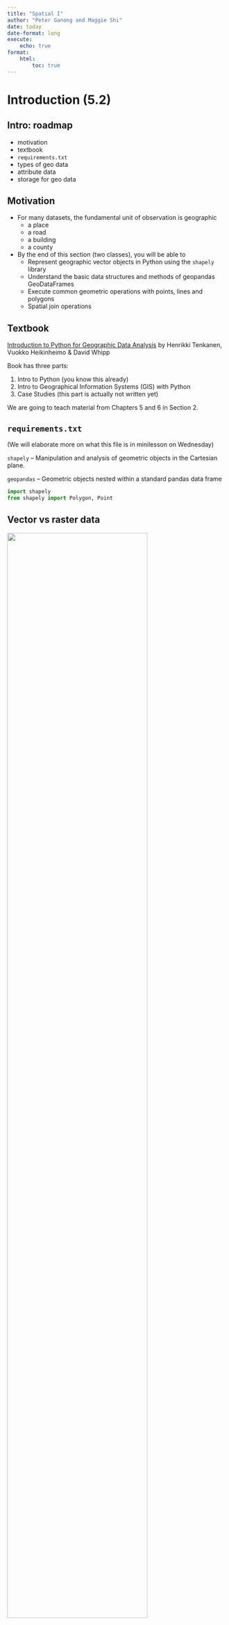 ```yaml
---
title: "Spatial I"
author: "Peter Ganong and Maggie Shi"
date: today
date-format: long
execute: 
    echo: true
format:
    html:
        toc: true
---
```


<!--
 beamer:
    toc: true
    fig-width: 6
    fig-height: 4
    include-in-header: header_pagenrs.tex
include-before-body:
  text: |
    \RecustomVerbatimEnvironment{verbatim}{Verbatim}{
      showspaces = false,
      showtabs = false,
      breaksymbolleft={},
      breaklines
    }
    -->

# Introduction (5.2)

## Intro: roadmap

-   motivation
-   textbook
-   `requirements.txt`
-   types of geo data
-   attribute data
-   storage for geo data

## Motivation

-   For many datasets, the fundamental unit of observation is geographic
    -   a place
    -   a road
    -   a building
    -   a county
-   By the end of this section (two classes), you will be able to 
    - Represent geographic vector objects in Python using the `shapely` library
    - Understand the basic data structures and methods of geopandas GeoDataFrames
    - Execute common geometric operations with points, lines and polygons
    - Spatial join operations

## Textbook

[Introduction to Python for Geographic Data Analysis](https://pythongis.org) by Henrikki Tenkanen, Vuokko Heikinheimo & David Whipp

Book has three parts:

1.  Intro to Python (you know this already)
2.  Intro to Geographical Information Systems (GIS) with Python
3.  Case Studies (this part is actually not written yet)

We are going to teach material from Chapters 5 and 6 in Section 2.

## `requirements.txt`

(We will elaborate more on what this file is in minilesson on Wednesday)

`shapely` -- Manipulation and analysis of geometric objects in the Cartesian plane.

`geopandas` -- Geometric objects nested within a standard pandas data frame

```python
import shapely
from shapely import Polygon, Point
```

## Vector vs raster data

![](pictures/vector_vs_raster.jpg){height="80%"}

**Vector** data records points, lines and shapes. **Raster** data records pixels. 

Discussion question -- brainstorm examples of each type of data.

<!--CC to GGG:  would be good to give a few "real world" examples (from research?) 
Redlining
Carl Kitchens' highway research
Satellite? research 

MS to GGG: relatedly, what are the pro's and con's of each type? Something like: 
vectors can be scaled up or down without losing integrity, but raster allows you to store fine-grained data at the pixel-level (e.g., plotting a continuous measure)
-->

## Examples of vector data

![](pictures/vector_data_model.jpg){height="100%"}


## Building blocks of vector data

| Data type         | Well-known text (WKT)                  |
|-------------------|----------------------------------------|
| `Point`           | `(25 60.5)`                            |
| `LineString`      | `(24.5 61, 25 60.5, 25.5 61)`          |
| `Polygon`         | `(24.5 61, 25 60.5, 25.5 61, 24.5 61)` |
| `MultiPoint`      | `((25 60.5) (25.5 61))`                |
| `MultiLineString` | ...                                    |
| `MultiPolygon`    | ...                                    |

**Well-known text** is the version of the data which is easily interpretable to a human

We will discuss how to read these shortly!

## Attribute data

In virtually every example, we will associate **attribute** data of the type that might appear in a table with vector data.

Examples of data that would associate with a *point*:

* particulate matter (pollution)
* temperature
* altitude

Discussion question: what type of data would you associate with...

1.  ...a building?
2.  ...a geographic area?

<!-- ZZZ this is a pretty open-ended brainstorm, but here are a few examples in case people get stuck
1. address 
2. population, GDP-->

<!-- MS to GGG: we should differentiate between attributes that are built-in to each geography type (e.g., centroid and length) as opposed to attributes like the examples listed above that are not related to the geography per se 

Also we should note that we're not covering every possible attribute for each geometry type -- students should read the documentation, which lists all of the possible attributes. https://shapely.readthedocs.io/en/stable/reference/shapely.Point.html#shapely.Point -->


## Intro: summary

- vector data
- raster data
- attribute data
- The spatial lectures here will focus on vector and attribute data because of time limitations.

# Representing geographic data in vector format (6.1)

## geo data in vectors: roadmap

-   `Point`
-   `LineString`
-   `Polygon`

Within each data type, we will cover creation, Well Known Text (WKT), and coordinates.



## `Point`: creating geometries

```python
from shapely import Point

point = Point(2.2, 4.2)
point
```

<!-- ZZZ
MS comment: I anticipate students will ask, what do these coordinates meann? ChatGPT says the coordinates depend on a specific coordinate system, but we haven't defined a coordinate system yet. (https://chatgpt.com/share/66eb3cc4-8690-800f-b01f-8153f30dc78b) Without defining a coordinate system, can we say that these coordinates just represent locations relative to some arbitrary point on the screen -->

## `Point`: Well Known Text (WKT) representation

```python
print(point) #extracts WKT
point.wkt    #gets WKT directly

point3D = Point(9.26, -2.456, 0.57)
print(point3D)
```

`WKT` gives you a plaintext representation of where the point is. It contrasts with Well Known Binary (`WKB`) which stores geo data in the way which is most efficient for the computer. Wikipedia has some nice [examples](https://en.wikipedia.org/wiki/Well-known_text_representation_of_geometry) of how the same point is stored by WKT and WKB.

## `Point`: Coordinate representation

```python
type(point.coords)
```

```python
list(point.coords)
```


## `Point`: extraction methods

```python
print(point.x)
```

```python
print(point.xy)
```



## `LineString`: creating geometries

```python
from shapely import Point, LineString

point1 = Point(2.2, 4.2)
point2 = Point(7.2, -25.1)
point3 = Point(9.26, -2.456)

line = LineString([point1, point2, point3])
line_from_tuples = LineString([(2.2, 4.2), (7.2, -25.1), (9.26, -2.456)])
line
```

## `LineString`: creation syntax

These two input methods produce the same output. No "right" way. Use whichever way is more convenient in your application.

```python
line = LineString([point1, point2, point3])

line_from_tuples = LineString([(2.2, 4.2), (7.2, -25.1), (9.26, -2.456)])
```

## `LineString` discussion questions

1.  What output should we expect if we run `print(line)`? Write down your guess on your MUD card before you run it at the computer.
2.  How can you access the Well Known Text representation?


<!-- ZZZ 1. LINESTRING (2.2 4.2, 7.2 -25.1, 9.26 -2.456) 2. line.wkt -->

## `LineString` coordinate representation

```python
list(line.coords)
```

```python
xcoords = list(line.xy[0])
ycoords = list(line.xy[1])

print(xcoords)
print(ycoords)
```

## `LineString` attributes

```python
xcoords = list(line.xy[0])
ycoords = list(line.xy[1])

print(xcoords)
print(ycoords)
```

## `LineString` attributes, continued

```python
length = line.length
centroid = line.centroid
print(f"Length of our line: {length:.2f} units")
print(f"Centroid: {centroid}")
```


## `Polygon`: creating geometries

```python
from shapely import Polygon
poly = Polygon([point1, point2, point3])
poly
```


## `Polygon`: WKT

```python
poly.wkt
```

Note the double parentheses

## `Polygon`: attributes

```python
print("Polygon centroid: ", poly.centroid)
print("Polygon Area: ", poly.area)
print("Polygon Bounding Box: ", poly.bounds)
print("Polygon Exterior: ", poly.exterior)
print("Polygon Exterior Length: ", poly.exterior.length)
```

## `Polygon`: example II

```python
exterior = [(-180, 90), (-180, -90), (180, -90), (180, 90)]
poly_without_hole = Polygon(shell=exterior)
poly_without_hole
```

## `Polygon`: example II with a hole

```python
# Define the hole coordinates (a single hole in this case)
holes_coordinates = [[(-170, 80), (-170, -80), (170, -80), (170, 80)]]
poly_with_hole = Polygon(shell=exterior, holes=holes_coordinates)
poly_with_hole
```



## Do-pair-Share

1.  Create a triangle
2.  Create a square
3.  Create a circle (hint: look up the `buffer` method in `shapely`)


## geo data in vectors: summary

| Data type    | Well-known text (WKT)                  |
|--------------|----------------------------------------|
| `Point`      | `(25 60.5)`                            |
| `LineString` | `(24.5 61, 25 60.5, 25.5 61)`          |
| `Polygon`    | `(24.5 61, 25 60.5, 25.5 61, 24.5 61)` |

Methods

-   any type: `.coords`, `.x`, `.xy`
-   `LineString` or `Polygon`: `.centroid`, `.length`
-   `Polygon`: `.bounds`, `.area`, `.exterior`
